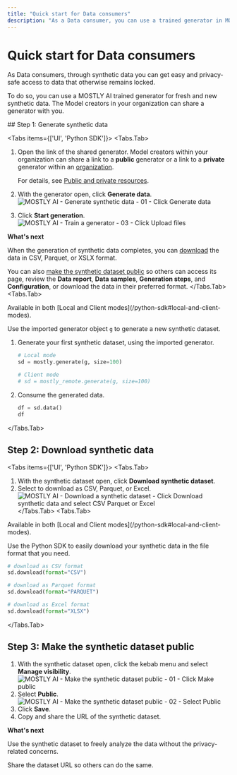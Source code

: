 ```yaml
---
title: "Quick start for Data consumers"
description: "As a Data consumer, you can use a trained generator in MOSTLY AI to generate new synthetic data. Use the new data for analysis, downstream machine learning (ML) tasks, or share it with others."
---
```



# Quick start for Data consumers

As Data consumers, through synthetic data you can get easy and privacy-safe access to data that otherwise remains locked.

To do so, you can use a MOSTLY AI trained generator for fresh and new synthetic data. The Model creators in your organization can share a generator with you.

<Steps>
## Step 1: Generate synthetic data

<Tabs items={['UI', 'Python SDK']}>
<Tabs.Tab>
1. Open the link of the shared generator.
    <Callout>
    Model creators within your organization can share a link to a **public** generator or a link to a **private** generator within an [organization](/organizations).

    For details, see [Public and private resources](/public-private-resources).
    </Callout>
2. With the generator open, click **Generate data**.
    <Image 
        src="/docs/docimages/quickstart/data-consumers/generate-sd-01-click-generate-data.webp" 
        alt="MOSTLY AI - Generate synthetic data - 01 - Click Generate data" 
        width={800} 
        height={150}
    />
3. Click **Start generation**.
    <Image 
        src="/docs/docimages/quickstart/data-consumers/generate-sd-02-click-start-generation.webp" 
        alt="MOSTLY AI - Train a generator - 03 - Click Upload files" 
        width={800} 
        height={150}
    />

**What's next**

When the generation of synthetic data completes, you can [download](/quick-start/data-consumers#step-2-download-synthetic-data) the data in CSV, Parquet, or XSLX format.

You can also [make the synthetic dataset public](/quick-start/data-consumers#step-3-make-the-synthetic-dataset-public) so others can access its page, review the **Data report**, **Data samples**, **Generation steps**, and **Configuration**, or download the data in their preferred format.
</Tabs.Tab>
<Tabs.Tab>

<CustomCallout type="API">
Available in both [Local and Client modes](/python-sdk#local-and-client-modes).
</CustomCallout>

Use the imported generator object `g` to generate a new synthetic dataset.

1. Generate your first synthetic dataset, using the imported generator.
    ```python copy filename="python" /mostly_remote/ /mostly/
    # Local mode
    sd = mostly.generate(g, size=100)

    # Client mode
    # sd = mostly_remote.generate(g, size=100)
    ```
2. Consume the generated data.
    ```python copy filename="python"
    df = sd.data()
    df
    ```
</Tabs.Tab>
</Tabs>

## Step 2: Download synthetic data

<Tabs items={['UI', 'Python SDK']}>
<Tabs.Tab>
1. With the synthetic dataset open, click **Download synthetic dataset**.
2. Select to download as CSV, Parquet, or Excel.
    <Image 
        src="/docs/docimages/quickstart/data-consumers/download-sd-01-click-download-synthetic-data-select-format.webp" 
        alt="MOSTLY AI - Download a synthetic dataset - Click Download synthetic data and select CSV Parquet or Excel" 
        width={800} 
        height={150}
    />
</Tabs.Tab>
<Tabs.Tab>

<CustomCallout type="API">
Available in both [Local and Client modes](/python-sdk#local-and-client-modes).
</CustomCallout>

Use the Python SDK to easily download your synthetic data in the file format that you need.

```python copy filename="python"
# download as CSV format
sd.download(format="CSV")

# download as Parquet format
sd.download(format="PARQUET")

# download as Excel format
sd.download(format="XLSX")
```
</Tabs.Tab>
</Tabs>

## Step 3: Make the synthetic dataset public

1. With the synthetic dataset open, click the kebab menu and select **Manage visibility**.
    <Image 
        src="/docs/docimages/quickstart/data-consumers/make-public-01-select-manage-visibility.webp" 
        alt="MOSTLY AI - Make the synthetic dataset public - 01 - Click Make public" 
        width={800} 
        height={150}
    />
2. Select **Public**.
    <Image 
        src="/docs/docimages/quickstart/data-consumers/make-public-02-select-public.webp" 
        alt="MOSTLY AI - Make the synthetic dataset public - 02 - Select Public" 
        width={800} 
        height={150}
    />
3. Click **Save**.
4. Copy and share the URL of the synthetic dataset.

**What's next**

Use the synthetic dataset to freely analyze the data without the privacy-related concerns.

Share the dataset URL so others can do the same.
</Steps>
